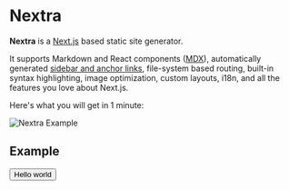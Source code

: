
# Nextra

**Nextra** is a [Next.js](https://nextjs.org) based static site generator.

It supports Markdown and React components ([MDX](/features/mdx)), automatically generated [sidebar and anchor links](/get-started#sidebar-and-anchor-links), file-system based routing, built-in syntax highlighting, image optimization, custom layouts, i18n, and all the features you love about Next.js.

Here's what you will get in 1 minute:

<Bleed>![Nextra Example](../public/demo.png)</Bleed>

## Example

<Button>Hello world</Button>
<ArrowDown width={64} className="text-primary-500 fill-current" />
<ArrowDown width={64} className="text-pink-500 fill-current" />
<ArrowDown width={64} className="text-purple-500 fill-current" />
